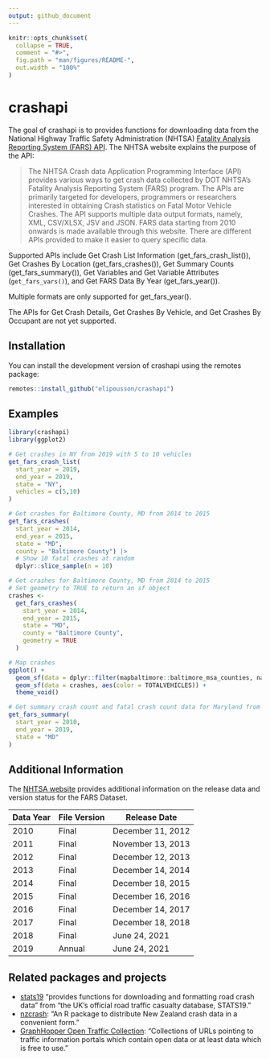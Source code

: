 ```yaml
---
output: github_document
---
```


<!-- README.md is generated from README.Rmd. Please edit that file -->

```r
knitr::opts_chunk$set(
  collapse = TRUE,
  comment = "#>",
  fig.path = "man/figures/README-",
  out.width = "100%"
)
```

# crashapi

<!-- badges: start -->
<!-- badges: end -->

The goal of crashapi is to provides functions for downloading data from the National Highway Traffic Safety Administration (NHTSA) [Fatality Analysis Reporting System (FARS) API](https://crashviewer.nhtsa.dot.gov/CrashAPI/). The NHTSA website explains the purpose of the API:

>The NHTSA Crash data Application Programming Interface (API) provides various ways to get crash data collected by DOT NHTSA’s Fatality Analysis Reporting System (FARS) program. The APIs are primarily targeted for developers, programmers or researchers interested in obtaining Crash statistics on Fatal Motor Vehicle Crashes. The API supports multiple data output formats, namely, XML, CSV/XLSX, JSV and JSON. FARS data starting from 2010 onwards is made available through this website. There are different APIs provided to make it easier to query specific data.

Supported APIs include Get Crash List Information (get_fars_crash_list()), Get Crashes By Location (get_fars_crashes()), Get Summary Counts (get_fars_summary()), Get Variables and Get Variable Attributes (`get_fars_vars()`), and Get FARS Data By Year (get_fars_year()).

Multiple formats are only supported for get_fars_year().

The APIs for Get Crash Details, Get Crashes By Vehicle, and Get Crashes By Occupant are not yet supported.

## Installation

You can install the development version of crashapi using the remotes package:

``` r
remotes::install_github("elipousson/crashapi")
```

## Examples

```r
library(crashapi)
library(ggplot2)
```

```r
# Get crashes in NY from 2019 with 5 to 10 vehicles
get_fars_crash_list(
  start_year = 2019,
  end_year = 2019,
  state = "NY",
  vehicles = c(5,10)
)
```

```r
# Get crashes for Baltimore County, MD from 2014 to 2015
get_fars_crashes(
  start_year = 2014,
  end_year = 2015,
  state = "MD",
  county = "Baltimore County") |>
  # Show 10 fatal crashes at random
  dplyr::slice_sample(n = 10)
```

```r
# Get crashes for Baltimore County, MD from 2014 to 2015
# Set geometry to TRUE to return an sf object
crashes <-
  get_fars_crashes(
    start_year = 2014,
    end_year = 2015,
    state = "MD",
    county = "Baltimore County",
    geometry = TRUE
  )

# Map crashes
ggplot() +
  geom_sf(data = dplyr::filter(mapbaltimore::baltimore_msa_counties, namelsad == "Baltimore County"), fill = NA, color = "black") +
  geom_sf(data = crashes, aes(color = TOTALVEHICLES)) +
  theme_void()
```

```r
# Get summary crash count and fatal crash count data for Maryland from 2010 to 2019
get_fars_summary(
  start_year = 2010,
  end_year = 2019,
  state = "MD"
)
```

## Additional Information

The [NHTSA website](https://www-fars.nhtsa.dot.gov/Help/helplinks.aspx) provides additional information on the release data and version status for the FARS Dataset.

| Data Year | File Version | Release Date      |
| --------- | ------------ | ----------------- |
| 2010      | Final        | December 11, 2012 |
| 2011      | Final        | November 13, 2013 |
| 2012      | Final        | December 12, 2013 |
| 2013      | Final        | December 14, 2014 |
| 2014      | Final        | December 18, 2015 |
| 2015      | Final        | December 16, 2016 |
| 2016      | Final        | December 14, 2017 |
| 2017      | Final        | December 18, 2018 |
| 2018      | Final        | June 24, 2021     |
| 2019      | Annual       | June 24, 2021     |

## Related packages and projects

- [stats19](https://github.com/ropensci/stats19) "provides functions for downloading and formatting road crash data" from "the UK’s official road traffic casualty database, STATS19."
- [nzcrash](https://github.com/nacnudus/nzcrash): "An R package to distribute New Zealand crash data in a convenient form."
- [GraphHopper Open Traffic Collection](https://github.com/graphhopper/open-traffic-collection): "Collections of URLs pointing to traffic information portals which contain open data or at least data which is free to use."
